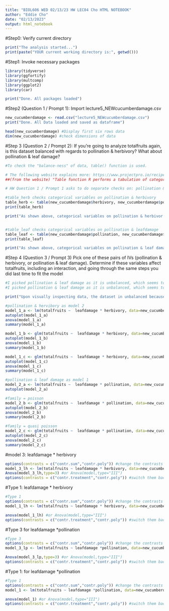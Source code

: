 ---
title: "BIOL606 WED 02/13/23 HW LEC04 Cho HTML NOTEBOOK"
author: "Eddie Cho"
date: "02/13/2023"
output: html_notebook
---

#Step0: Verify current directory
```{r}
print("The analysis started...")
print(paste("YOUR current working directory is:", getwd()))
```

#Step1: Invoke necessary packages
```{r setup, message=FALSE}
library(tidyverse)
library(ggfortify)
library(multcomp)
library(ggplot2)
library(car)

print("Done. All packages loaded")
```

#Step2 (Question 1 / Prompt 1): Import lecture5_NEWcucumberdamage.csv
```{r}
new_cucumberdamage <- read.csv("lecture5_NEWcucumberdamage.csv")
print("Done. All Data loaded and saved as dataframe")

head(new_cucumberdamage) #Display first six rows data
dim(new_cucumberdamage) #check dimensions of data
```

#Step 3 (Question 2 / Prompt 2): If you're going to analyze totalfruits again, is this dataset balanced with regards to  pollination & herbivory? What about pollination & leaf damage?
```{r}
#To check the "balance-ness" of data, table() function is used.

# The following website explains more: https://www.projectpro.io/recipes/is-table-function-r-useful
##(from the website) "Table function R performs a tabulation of categorical variable and gives its frequency as output. #It is further useful to create conditional frequency table and Proportinal frequency table".

# HW Question 1 / Prompt 1 asks to do separate checks on: pollination & herbivory AND pollination & leaf damage

#table_herb checks categorical variables on pollination & herbivory
table_herb <- table(new_cucumberdamage$herbivory, new_cucumberdamage$pollination)
print(table_herb)

print("As shown above, categorical variables on pollination & herbivor (first table) looks balanced. The data contains NA, but it seems that table() function excluded. Therefore, it will be assumed that categorical variables on pollination & herbivor are based on the table. FYI, Balanced designs = equal sample size in all treatment combinations")


#table_leaf checks categorical variables on pollination & leafdamage
table_leaf <- table(new_cucumberdamage$pollination, new_cucumberdamage$leafdamage)
print(table_leaf)

print("As shown above, categorical variables on pollination & leaf damage (second table) clearly indicate it is unbalanced. FYI, Balanced designs = equal sample size in all treatment combinations ")
```


#Step 4 (Question 3 / Prompt 3) Pick one of these pairs of IVs (pollination & herbivory, or pollination & leaf  damage). Determine if these variables affect totalfruits, including an interaction, and  going through the same steps you did last time to fit the model
```{r}
#I picked pollination & leaf damage as it is unbalanced, which seems to be more prevalent in biological data
#I picked pollination & leaf damage as it is unbalanced, which seems to be more prevalent in biological data

print("Upon visually inspecting data, the dataset in unbalanced because it contains N/As")

#pollination & hervibory as model 2
model_1_a <- lm(totalfruits ~  leafdamage * herbivory, data=new_cucumberdamage)
autoplot(model_1_a)
anova(model_1_a)
summary(model_1_a)

model_1_b <- glm(totalfruits ~  leafdamage * herbivory, data=new_cucumberdamage, family=poisson)
autoplot(model_1_b)
anova(model_1_b)
summary(model_1_b)

model_1_c <- glm(totalfruits ~  leafdamage * herbivory, data=new_cucumberdamage, family=quasipoisson)
autoplot(model_1_c)
anova(model_1_c)
summary(model_1_c)

#pollination & leaf damage as model 1
model_2_a <- lm(totalfruits ~  leafdamage * pollination, data=new_cucumberdamage)
autoplot(model_2_a)

#family = poisson
model_2_b <- glm(totalfruits ~  leafdamage * pollination, data=new_cucumberdamage, family=poisson)
autoplot(model_2_b)
anova(model_2_b)
summary(model_2_b)

#family = quasi poisson
model_2_c <- glm(totalfruits ~  leafdamage * pollination, data=new_cucumberdamage, family=quasipoisson)
autoplot(model_2_c)
anova(model_2_c)
summary(model_2_c)
```
#model 3: leafdamage * herbivory
```{r}
options(contrasts = c("contr.sum","contr.poly")) #change the contrasts settings
model_3_lh <- lm(totalfruits ~ leafdamage * herbivory, data=new_cucumberdamage ) #then refit the model under the new settings
Anova(model_3_lh,type=3) #or Anova(model,type="III")
options(contrasts = c("contr.treatment","contr.poly")) #switch them back
```
#Type 1: leafdamage * herbivory
```{r}
#Type 1
options(contrasts = c("contr.sum","contr.poly")) #change the contrasts settings
model_1_lh <- lm(totalfruits ~ leafdamage * herbivory, data=new_cucumberdamage ) #then refit the model under the new settings

anova(model_1_lh) #or Anova(model,type="III")
options(contrasts = c("contr.treatment","contr.poly")) #switch them back
```

#Type 3 for leafdamage *pollination
```{r}
#Type 3
options(contrasts = c("contr.sum","contr.poly")) #change the contrasts settings
model_3_lp <- lm(totalfruits ~ leafdamage *pollination, data=new_cucumberdamage ) #then refit the model under the new settings

Anova(model_3_lp,type=3) #or Anova(model,type="III")
options(contrasts = c("contr.treatment","contr.poly")) #switch them back
```
#Type 1: for leafdamage *pollination
```{r}
#Type 1
options(contrasts = c("contr.sum","contr.poly")) #change the contrasts settings
model_1 <- lm(totalfruits ~ leafdamage *pollination, data=new_cucumberdamage ) #then refit the model under the new settings

anova(model_1) #or Anova(model,type="III")
options(contrasts = c("contr.treatment","contr.poly")) #switch them back
```
